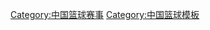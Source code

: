 {{Navbox
| name   = 中国篮球联赛系统
| title  = '''中国篮球联赛系统'''
| group1 = 职业联赛
| list1  = <div>
[[中国男子篮球职业联赛|CBA]]  · [[全国男子篮球联赛|NBL]]  ·  [[中国女子篮球联赛|WCBA]]
| group2 = 非职业联赛
| list2  = [[中国大学生篮球联赛|CUBA]]  · [[中国大学生篮球超级联赛|CUBS]]  · [[中国大学生篮球联赛全国决赛 (女子组)|WCUBA]]
</div>
}}
<noinclude>
[[Category:中国篮球赛事]]
[[Category:中国篮球模板]]
</noinclude>